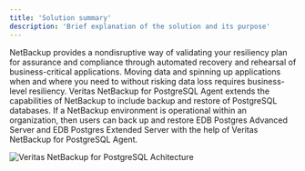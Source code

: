 ```yaml
---
title: 'Solution summary'
description: 'Brief explanation of the solution and its purpose'
---
```

NetBackup provides a nondisruptive way of validating your resiliency plan for assurance and compliance through automated recovery and rehearsal of business-critical applications. Moving data and spinning up applications when and where you need to without risking data loss requires business-level resiliency. Veritas NetBackup for PostgreSQL Agent extends the capabilities of NetBackup to include backup and restore of PostgreSQL databases. If a NetBackup environment is operational within an organization, then users can back up and restore EDB Postgres Advanced Server and EDB Postgres Extended Server with the help of Veritas NetBackup for PostgreSQL Agent. 

![Veritas NetBackup for PostgreSQL Achitecture](Images/ArchitectureUpdate4.png)
